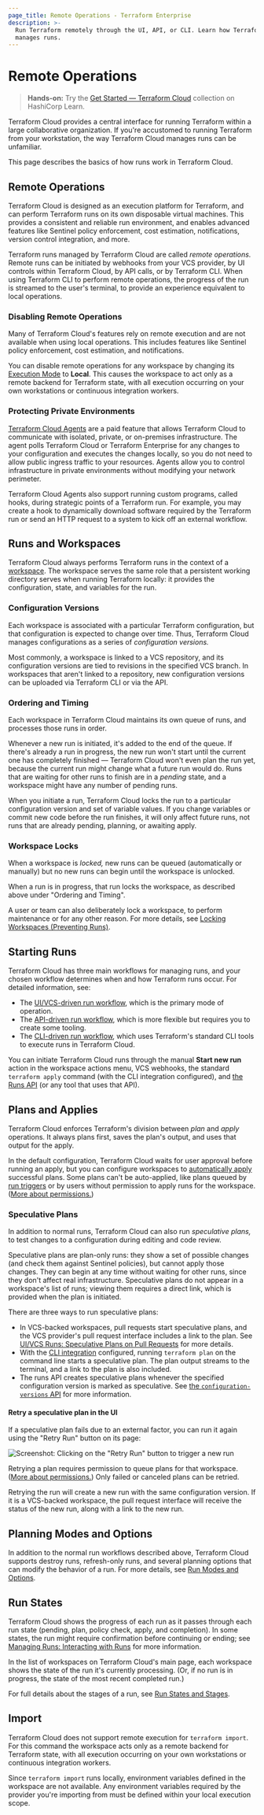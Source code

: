 ```yaml
---
page_title: Remote Operations - Terraform Enterprise
description: >-
  Run Terraform remotely through the UI, API, or CLI. Learn how Terraform Cloud
  manages runs.
---
```


# Remote Operations

> **Hands-on:** Try the [Get Started — Terraform Cloud](https://learn.hashicorp.com/collections/terraform/cloud-get-started?utm_source=WEBSITE&utm_medium=WEB_IO&utm_offer=ARTICLE_PAGE&utm_content=DOCS) collection on HashiCorp Learn.

Terraform Cloud provides a central interface for running Terraform within a large collaborative organization. If you're accustomed to running Terraform from your workstation, the way Terraform Cloud manages runs can be unfamiliar.

This page describes the basics of how runs work in Terraform Cloud.

## Remote Operations

Terraform Cloud is designed as an execution platform for Terraform, and can perform Terraform runs on its own disposable virtual machines. This provides a consistent and reliable run environment, and enables advanced features like Sentinel policy enforcement, cost estimation, notifications, version control integration, and more.

Terraform runs managed by Terraform Cloud are called _remote operations._ Remote runs can be initiated by webhooks from your VCS provider, by UI controls within Terraform Cloud, by API calls, or by Terraform CLI. When using Terraform CLI to perform remote operations, the progress of the run is streamed to the user's terminal, to provide an experience equivalent to local operations.

### Disabling Remote Operations

[execution_mode]: /enterprise/workspaces/settings#execution-mode

Many of Terraform Cloud's features rely on remote execution and are not available when using local operations. This includes features like Sentinel policy enforcement, cost estimation, and notifications.

You can disable remote operations for any workspace by changing its [Execution Mode][execution_mode] to **Local**. This causes the workspace to act only as a remote backend for Terraform state, with all execution occurring on your own workstations or continuous integration workers.

### Protecting Private Environments

[Terraform Cloud Agents](/enterprise/agents) are a paid feature that allows Terraform Cloud to communicate with isolated, private, or on-premises infrastructure. The agent polls Terraform Cloud or Terraform Enterprise for any changes to your configuration and executes the changes locally, so you do not need to allow public ingress traffic to your resources. Agents allow you to control infrastructure in private environments without modifying your network perimeter.

Terraform Cloud Agents also support running custom programs, called hooks, during strategic points of a Terraform run. For example, you may create a hook to dynamically download software required by the Terraform run or send an HTTP request to a system to kick off an external workflow.

## Runs and Workspaces

Terraform Cloud always performs Terraform runs in the context of a [workspace](/enterprise/run). The workspace serves the same role that a persistent working directory serves when running Terraform locally: it provides the configuration, state, and variables for the run.

### Configuration Versions

Each workspace is associated with a particular Terraform configuration, but that configuration is expected to change over time. Thus, Terraform Cloud manages configurations as a series of _configuration versions._

Most commonly, a workspace is linked to a VCS repository, and its configuration versions are tied to revisions in the specified VCS branch. In workspaces that aren't linked to a repository, new configuration versions can be uploaded via Terraform CLI or via the API.

### Ordering and Timing

Each workspace in Terraform Cloud maintains its own queue of runs, and processes those runs in order.

Whenever a new run is initiated, it's added to the end of the queue. If there's already a run in progress, the new run won't start until the current one has completely finished — Terraform Cloud won't even plan the run yet, because the current run might change what a future run would do. Runs that are waiting for other runs to finish are in a _pending_ state, and a workspace might have any number of pending runs.

When you initiate a run, Terraform Cloud locks the run to a particular configuration version and set of variable values. If you change variables or commit new code before the run finishes, it will only affect future runs, not runs that are already pending, planning, or awaiting apply.

### Workspace Locks

When a workspace is _locked,_ new runs can be queued (automatically or manually) but no new runs can begin until the workspace is unlocked.

When a run is in progress, that run locks the workspace, as described above under "Ordering and Timing".

A user or team can also deliberately lock a workspace, to perform maintenance or for any other reason. For more details, see [Locking Workspaces (Preventing Runs)](/enterprise/run/manage#locking-workspaces-preventing-runs-).

## Starting Runs

Terraform Cloud has three main workflows for managing runs, and your chosen workflow determines when and how Terraform runs occur. For detailed information, see:

-   The [UI/VCS-driven run workflow](/enterprise/run/ui), which is the primary mode of operation.
-   The [API-driven run workflow](/enterprise/run/api), which is more flexible but requires you to create some tooling.
-   The [CLI-driven run workflow](/enterprise/run/cli), which uses Terraform's standard CLI tools to execute runs in Terraform Cloud.

You can initiate Terraform Cloud runs through the manual **Start new run** action in the workspace actions menu, VCS webhooks, the standard `terraform apply` command (with the CLI integration configured), and [the Runs API](/enterprise/api-docs/run) (or any tool that uses that API).

## Plans and Applies

Terraform Cloud enforces Terraform's division between _plan_ and _apply_ operations. It always plans first, saves the plan's output, and uses that output for the apply.

In the default configuration, Terraform Cloud waits for user approval before running an apply, but you can configure workspaces to [automatically apply](/enterprise/workspaces/settings#auto-apply-and-manual-apply) successful plans. Some plans can't be auto-applied, like plans queued by [run triggers](/enterprise/workspaces/settings/run-triggers) or by users without permission to apply runs for the workspace. ([More about permissions.](/enterprise/users-teams-organizations/permissions))

[permissions-citation]: <#intentionally-unused---keep-for-maintainers)>

### Speculative Plans

In addition to normal runs, Terraform Cloud can also run _speculative plans,_ to test changes to a configuration during editing and code review.

Speculative plans are plan-only runs: they show a set of possible changes (and check them against Sentinel policies), but cannot apply those changes. They can begin at any time without waiting for other runs, since they don't affect real infrastructure. Speculative plans do not appear in a workspace's list of runs; viewing them requires a direct link, which is provided when the plan is initiated.

There are three ways to run speculative plans:

-   In VCS-backed workspaces, pull requests start speculative plans, and the VCS provider's pull request interface includes a link to the plan. See [UI/VCS Runs: Speculative Plans on Pull Requests](/enterprise/run/ui#speculative-plans-on-pull-requests) for more details.
-   With the [CLI integration](/cli/cloud) configured, running `terraform plan` on the command line starts a speculative plan. The plan output streams to the terminal, and a link to the plan is also included.
-   The runs API creates speculative plans whenever the specified configuration version is marked as speculative. See [the `configuration-versions` API](/enterprise/api-docs/configuration-versions#create-a-configuration-version) for more information.

#### Retry a speculative plan in the UI

If a speculative plan fails due to an external factor, you can run it again using the "Retry Run" button on its page:

![Screenshot: Clicking on the "Retry Run" button to trigger a new run](/img/docs/retry.gif)

Retrying a plan requires permission to queue plans for that workspace. ([More about permissions.](/enterprise/users-teams-organizations/permissions)) Only failed or canceled plans can be retried.

[permissions-citation]: #intentionally-unused---keep-for-maintainers

Retrying the run will create a new run with the same configuration version. If it is a VCS-backed workspace, the pull request interface will receive the status of the new run, along with a link to the new run.

## Planning Modes and Options

In addition to the normal run workflows described above, Terraform Cloud supports destroy runs, refresh-only runs, and several planning options that can modify the behavior of a run. For more details, see [Run Modes and Options](/enterprise/run/modes-and-options).

## Run States

Terraform Cloud shows the progress of each run as it passes through each run state (pending, plan, policy check, apply, and completion). In some states, the run might require confirmation before continuing or ending; see [Managing Runs: Interacting with Runs](/enterprise/run/manage#interacting-with-runs) for more information.

In the list of workspaces on Terraform Cloud's main page, each workspace shows the state of the run it's currently processing. (Or, if no run is in progress, the state of the most recent completed run.)

For full details about the stages of a run, see [Run States and Stages][].

[Run States and Stages]: /enterprise/run/states

## Import

Terraform Cloud does not support remote execution for `terraform import`. For this command the workspace acts only as a remote backend for Terraform state, with all execution occurring on your own workstations or continuous integration workers.

Since `terraform import` runs locally, environment variables defined in the workspace are not available. Any environment variables required by the provider you're importing from must be defined within your local execution scope.
